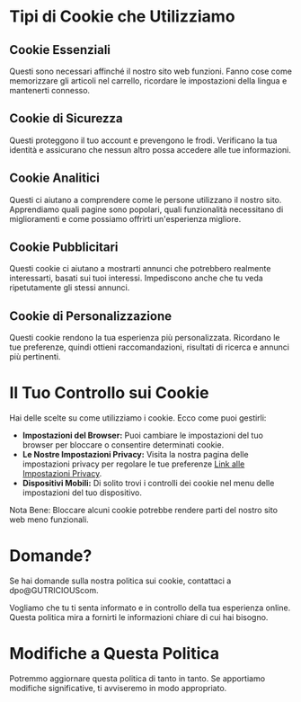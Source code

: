 # Tipi di Cookie che Utilizziamo

## Cookie Essenziali

Questi sono necessari affinché il nostro sito web funzioni. Fanno cose come memorizzare gli articoli nel carrello, ricordare le impostazioni della lingua e mantenerti connesso.

## Cookie di Sicurezza

Questi proteggono il tuo account e prevengono le frodi. Verificano la tua identità e assicurano che nessun altro possa accedere alle tue informazioni.

## Cookie Analitici

Questi ci aiutano a comprendere come le persone utilizzano il nostro sito. Apprendiamo quali pagine sono popolari, quali funzionalità necessitano di miglioramenti e come possiamo offrirti un'esperienza migliore.

## Cookie Pubblicitari

Questi cookie ci aiutano a mostrarti annunci che potrebbero realmente interessarti, basati sui tuoi interessi. Impediscono anche che tu veda ripetutamente gli stessi annunci.

## Cookie di Personalizzazione

Questi cookie rendono la tua esperienza più personalizzata. Ricordano le tue preferenze, quindi ottieni raccomandazioni, risultati di ricerca e annunci più pertinenti.

# Il Tuo Controllo sui Cookie

Hai delle scelte su come utilizziamo i cookie. Ecco come puoi gestirli:

- **Impostazioni del Browser:** Puoi cambiare le impostazioni del tuo browser per bloccare o consentire determinati cookie.
- **Le Nostre Impostazioni Privacy:** Visita la nostra pagina delle impostazioni privacy per regolare le tue preferenze [Link alle Impostazioni Privacy](gutricious.com/privacy).
- **Dispositivi Mobili:** Di solito trovi i controlli dei cookie nel menu delle impostazioni del tuo dispositivo.

Nota Bene: Bloccare alcuni cookie potrebbe rendere parti del nostro sito web meno funzionali.

# Domande?

Se hai domande sulla nostra politica sui cookie, contattaci a dpo@GUTRICIOUScom.

Vogliamo che tu ti senta informato e in controllo della tua esperienza online. Questa politica mira a fornirti le informazioni chiare di cui hai bisogno.

# Modifiche a Questa Politica

Potremmo aggiornare questa politica di tanto in tanto. Se apportiamo modifiche significative, ti avviseremo in modo appropriato.